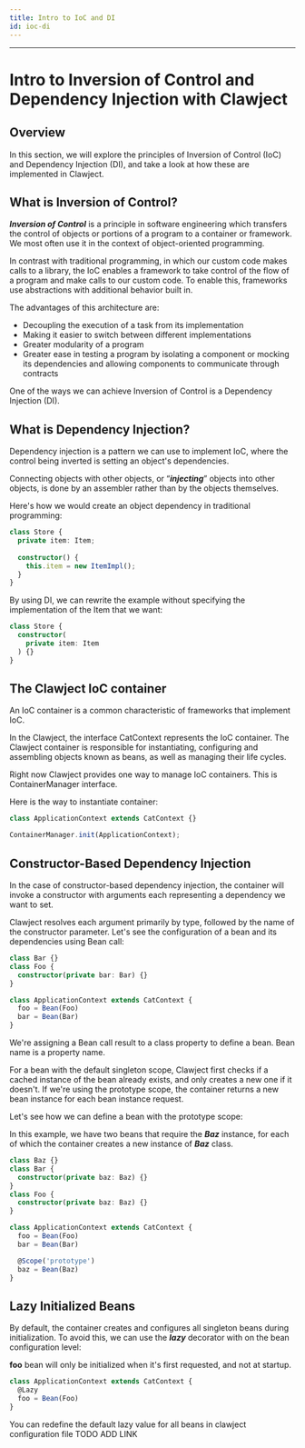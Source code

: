 ```yaml
---
title: Intro to IoC and DI
id: ioc-di
---
```


<hr />

# Intro to Inversion of Control and Dependency Injection with Clawject

## Overview

In this section, we will explore the principles of Inversion of Control (IoC) and Dependency Injection (DI),
and take a look at how these are implemented in Clawject.

## What is Inversion of Control?

***Inversion of Control*** is a principle in software engineering which transfers the control
of objects or portions of a program to a container or framework.
We most often use it in the context of object-oriented programming.

In contrast with traditional programming, in which our custom code makes calls to a library,
the IoC enables a framework to take control of the flow of a program and make calls to our custom code.
To enable this, frameworks use abstractions with additional behavior built in.

The advantages of this architecture are:
- Decoupling the execution of a task from its implementation
- Making it easier to switch between different implementations
- Greater modularity of a program
- Greater ease in testing a program by isolating a component or mocking its dependencies
and allowing components to communicate through contracts

One of the ways we can achieve Inversion of Control is a Dependency Injection (DI).

## What is Dependency Injection?
Dependency injection is a pattern we can use to implement IoC,
where the control being inverted is setting an object's dependencies.

Connecting objects with other objects, or “***injecting***” objects into other objects, is done by an assembler rather than by the objects themselves.

Here's how we would create an object dependency in traditional programming:

```ts
class Store {
  private item: Item;
    
  constructor() {
    this.item = new ItemImpl();
  }
}
```

By using DI, we can rewrite the example without specifying the implementation of the Item that we want:
```ts
class Store {
  constructor(
    private item: Item
  ) {}
}
```

## The Clawject IoC container

An IoC container is a common characteristic of frameworks that implement IoC.

In the Clawject, the interface CatContext represents the IoC container.
The Clawject container is responsible for instantiating, configuring and assembling objects known as beans,
as well as managing their life cycles.

Right now Clawject provides one way to manage IoC containers. This is ContainerManager interface.

Here is the way to instantiate container:

```ts
class ApplicationContext extends CatContext {}

ContainerManager.init(ApplicationContext);
```

## Constructor-Based Dependency Injection

In the case of constructor-based dependency injection,
the container will invoke a constructor with arguments each representing a dependency we want to set.

Clawject resolves each argument primarily by type, followed by the name of the constructor parameter.
Let's see the configuration of a bean and its dependencies using Bean call:

```ts
class Bar {}
class Foo {
  constructor(private bar: Bar) {}
}

class ApplicationContext extends CatContext {
  foo = Bean(Foo)
  bar = Bean(Bar)
}
```

We're assigning a Bean call result to a class property to define a bean.
Bean name is a property name.

For a bean with the default singleton scope, Clawject first checks if a cached instance of the bean already exists,
and only creates a new one if it doesn't. 
If we're using the prototype scope, the container returns a new bean instance for each bean instance request.

Let's see how we can define a bean with the prototype scope:

In this example, we have two beans that require the ***Baz*** instance,
for each of which the container creates a new instance of ***Baz*** class.

```ts
class Baz {}
class Bar {
  constructor(private baz: Baz) {}
}
class Foo {
  constructor(private baz: Baz) {}
}

class ApplicationContext extends CatContext {
  foo = Bean(Foo)
  bar = Bean(Bar)

  @Scope('prototype')
  baz = Bean(Baz)
}
```

## Lazy Initialized Beans
By default, the container creates and configures all singleton beans during initialization.
To avoid this, we can use the ***lazy*** decorator with on the bean configuration level: 

**foo** bean will only be initialized when it's first requested, and not at startup.

```ts
class ApplicationContext extends CatContext {
  @Lazy
  foo = Bean(Foo)
}
```

You can redefine the default lazy value for all beans in clawject configuration file TODO ADD LINK

